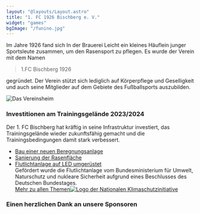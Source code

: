 ```yaml
---
layout: "@layouts/Layout.astro"
title: "1. FC 1926 Bischberg e. V."
widget: "games"
bgImage: "/funino.jpg"
---
```



Im Jahre 1926 fand sich In der Brauerei Leicht ein kleines Häuflein junger
Sportsleute zusammen, um den Rasensport zu pflegen. Es wurde der Verein
mit dem Namen

> 1.FC Bischberg 1926

gegründet. Der Verein stützt sich lediglich auf Körperpflege und Geselligkeit
und auch seine Mitglieder auf dem Gebiete des Fußballsports auszubilden.

![Das Vereinsheim](../assets/vereinsheim.jpg)

### Investitionen am Trainingsgelände 2023/2024

Der 1. FC Bischberg hat kräftig in seine Infrastruktur investiert,
das Trainingsgelände wieder zukunftsfähig gemacht und die Trainingsbedingungen damit stark verbessert.

- [Bau einer neuen Beregnungsanlage](/bau-beregnungsanlage)
- [Sanierung der Rasenfläche](/sanierung-rasenflaeche)
- [Flutlichtanlage auf LED umgerüstet](/flutlicht-led)  
  Gefördert wurde die Flutlichtanlage vom Bundesministerium für Umwelt, Naturschutz und nukleare Sicherheit
  aufgrund eines Beschlusses des Deutschen Bundestages.  
  [Mehr zu allen Themen![Logo der Nationalen Klimaschutzinitiative](../assets/investitionen-2023-24/foerderung-klimaschutz.png)](https://www.klimaschutz.de)

### Einen herzlichen Dank an unsere Sponsoren

<Sponsors />
